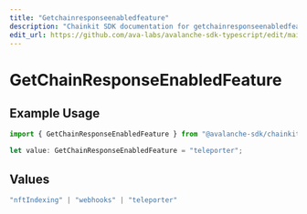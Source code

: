 ```yaml
---
title: "Getchainresponseenabledfeature"
description: "Chainkit SDK documentation for getchainresponseenabledfeature"
edit_url: https://github.com/ava-labs/avalanche-sdk-typescript/edit/main/chainkit/docs/models/components/getchainresponseenabledfeature.md
---
```


# GetChainResponseEnabledFeature

## Example Usage

```typescript
import { GetChainResponseEnabledFeature } from "@avalanche-sdk/chainkit/models/components";

let value: GetChainResponseEnabledFeature = "teleporter";
```

## Values

```typescript
"nftIndexing" | "webhooks" | "teleporter"
```